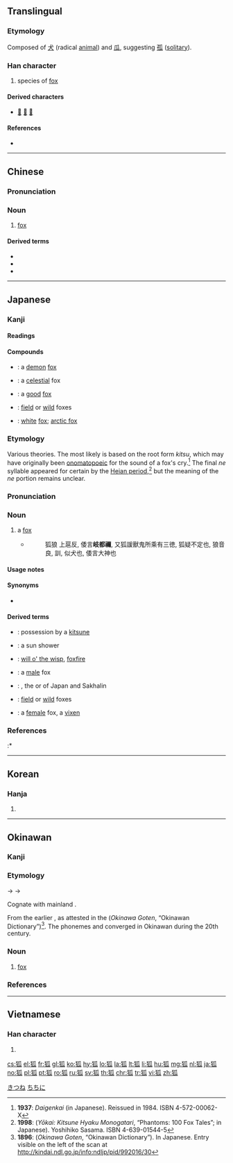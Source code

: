 ==Translingual==

===Etymology===
Composed of [[犬]] (radical [[animal]]) and [[瓜]], suggesting [[孤]] ([[solitary]]).

===Han character===
{{Han char|rn=94|rad=犬|as=05|sn=8|four=42230|canj=KHHVO|ids=⿰犭瓜}}

# species of [[fox]]

====Derived characters====
* [[𦱄]] [[𠍐]] [[𦻨]]

====References====
* {{Han ref|kx=0708.290|dkj=20333|dj=1121.120|hdz=21340.140|uh=72D0|ud=29392|bh=AAB0|bd=43696}}

----

==Chinese==
{{wikipedia|lang=zh}}
{{zh-forms}}

===Pronunciation===
{{zh-pron
|m=hú
|c=wu4
|h=pfs=fù
|j=xu11
|md=hù
|mn=hô͘
|w=3hhu
|x=fu13
|mc=y
|oc=y
|cat=n
}}

===Noun===
{{zh-noun}}

# [[fox]]

====Derived terms====
{{der-top}}
* {{zh-l|白狐|báihú|[[arctic fox]]}}
* {{zh-l|北極狐|北极狐|běijíhú|[[arctic fox]]}}
* {{zh-l|狐狸|húli|[[fox]]}}
{{der-bottom}}

{{zh-cat|Foxes}}

----

==Japanese==

===Kanji===
{{ja-kanji|rs=犬05|grade=uc}}

====Readings====
{{ja-readings
|goon=[[ぐ]] (gu), [[ご]] (go)
|kanon=[[こ]] (ko)
|kun=[[きつね]] (kitsune)
}}

====Compounds====
{{der-top|Compounds}}
* {{ja-r|妖狐|ようこ}}: a [[demon]] [[fox]]
* {{ja-r|天狐|てんこ}}: a [[celestial]] fox
* {{ja-r|善狐|ぜんこ}}: a [[good]] [[fox]]
* {{ja-r|野狐|やこ}}: [[field]] or [[wild]] foxes
* {{ja-r|白狐|びゃっこ}}: [[white]] [[fox]]; [[arctic fox]]
{{der-bottom}}

===Etymology===
{{ja-kanjitab|yomi=k|きつね}}
Various theories. The most likely is based on the root form ''kitsu'', which may have originally been [[onomatopoeic]] for the sound of a fox's cry.<ref>'''1937''': ''Daigenkai'' (in Japanese). Reissued in 1984. ISBN 4-572-00062-X</ref> The final ''ne'' syllable appeared for certain by the [[w:Heian period|Heian period]],<ref name="sasama">'''1998''': {{lang|ja|『怪異・きつね百物語』}} (''Yōkai: Kitsune Hyaku Monogatari'', “Phantoms: 100 Fox Tales”; in Japanese). Yoshihiko Sasama. ISBN 4-639-01544-5</ref> but the meaning of the ''ne'' portion remains unclear.

===Pronunciation===
{{ja-pron|yomi=k|きつね|acc=0|acc_ref=DJR,NHK|dev=1|a=Kitsune.ogg}}

===Noun===
{{ja-noun|きつね|キツネ}}

# a [[fox]]
#* {{RQ:Shin'yaku Kegonkyō Ongi Shiki}}
#*: 狐狼 上扈反, 倭言'''岐都禰''', 又狐諼獸鬼所乘有三徳, 狐疑不定也, 狼音良, 訓, 似犬也, 倭言大神也

====Usage notes====
{{U:ja:biology|キツネ}}

====Synonyms====
* {{ja-r|フォックス}}

====Derived terms====
{{der-top}}
* {{ja-r|狐憑き|きつねつき}}: possession by a [[kitsune]]
* {{ja-r|狐の嫁入り|きつね の よめいり}}: a sun shower
* {{ja-r|狐火|きつねび}}: [[will o' the wisp]], [[foxfire]]
* {{ja-r|雄狐|おすぎつね}}: a [[male]] fox
* {{ja-r|北狐|きたきつね}}: {{taxlink|Vulpes vulpes schrenckii|species|noshow=1}}, the {{vern|northern fox}} or {{vern|Hokkaido fox}} of Japan and Sakhalin
* {{ja-r|野狐|のぎつね}}: [[field]] or [[wild]] foxes
* {{ja-r|雌狐|めすぎつね}}: a [[female]] fox, a [[vixen]]
{{der-bottom}}

===References===
<references/>
:* {{R:Nara Ibun 3}}

[[Category:ja:Foxes|きつね]]

----

==Korean==

===Hanja===
{{ko-hanja|hangeul=호|eumhun=|rv=ho|mr=ho|y=ho}}

# {{defn|lang=ko|sort=犬05}}

----

==Okinawan==

===Kanji===
{{head|ryu|kanji|hiragana|ちちに|romaji|chichini}}

===Etymology===
{{IPAchar|/*kit͡sune/}} → {{IPAchar|/t͡ɕit͡sini/}} → {{IPAchar|/t͡ɕit͡ɕini/}}

Cognate with mainland {{etyl|ja|-}} {{m|ja|狐|tr=kitsune}}.

From the earlier {{l|ryu|ちつィに|tr=chitsini}}, as attested in the {{lang|ja|沖縄語典}} (''Okinawa Goten'', “Okinawan Dictionary”)<ref name="OG">'''1896''': {{lang|ja|沖縄語典}} (''Okinawa Goten'', “Okinawan Dictionary”). In Japanese. Entry visible on the left of the scan at http://kindai.ndl.go.jp/info:ndljp/pid/992016/30</ref>. The phonemes {{IPAchar|/t͡si/}} and {{IPAchar|/t͡ɕi/}} converged in Okinawan during the 20th century.

===Noun===
{{head|ryu|noun|hiragana|ちちに|romaji|chichini|historical hiragana|ちつィに}}

# [[fox]]

===References===
<references/>

[[Category:ryu:Foxes|ちちに]]

----

==Vietnamese==

===Han character===
{{vi-hantu|[[hồ]]|rs=犬05}}

# {{defn|lang=vi|sort=犬05}}

[[cs:狐]]
[[el:狐]]
[[fr:狐]]
[[gl:狐]]
[[ko:狐]]
[[hy:狐]]
[[lo:狐]]
[[la:狐]]
[[lt:狐]]
[[li:狐]]
[[hu:狐]]
[[mg:狐]]
[[nl:狐]]
[[ja:狐]]
[[no:狐]]
[[pl:狐]]
[[pt:狐]]
[[ro:狐]]
[[ru:狐]]
[[sv:狐]]
[[th:狐]]
[[chr:狐]]
[[tr:狐]]
[[vi:狐]]
[[zh:狐]]